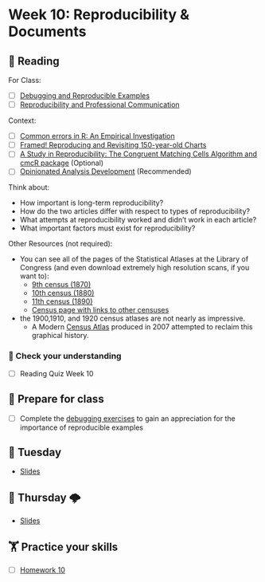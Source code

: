 # Week 10: Reproducibility & Documents

## 📖 Reading

For Class:

- [ ] [Debugging and Reproducible Examples](https://srvanderplas.github.io/stat-computing-r-python/part-gen-prog/06-debugging.html)
- [ ] [Reproducibility and Professional Communication](https://srvanderplas.github.io/stat-computing-r-python/part-tools/06-documents.html)

Context: 

- [ ] [Common errors in R: An Empirical Investigation](https://unl.alma.exlibrisgroup.com/leganto/public/01UON_LINC/citation/16973345280006387?auth=SAML)
- [ ] [Framed! Reproducing and Revisiting 150-year-old Charts](https://unl.alma.exlibrisgroup.com/leganto/public/01UON_LINC/citation/16973346280006387?auth=SAML)
- [ ] [A Study in Reproducibility: The Congruent Matching Cells Algorithm and cmcR package](https://unl.alma.exlibrisgroup.com/leganto/public/01UON_LINC/citation/16973346790006387?auth=SAML)  (Optional)
- [ ] [Opinionated Analysis Development](https://unl.alma.exlibrisgroup.com/leganto/public/01UON_LINC/citation/16973344600006387?auth=SAML) (Recommended)

Think about: 

- How important is long-term reproducibility?  
- How do the two articles differ with respect to types of reproducibility?   
- What attempts at reproducibility worked and didn't work in each article?  
- What important factors must exist for reproducibility?  

Other Resources (not required):  

- You can see all of the pages of the Statistical Atlases at the Library of Congress (and even download extremely high resolution scans, if you want to):
     - [9th census (1870)](https://www.loc.gov/item/05019329/)
     - [10th census (1880)](https://www.loc.gov/item/a40001834/)
     - [11th census (1890)](https://www.loc.gov/item/07019233)
     - [Census page with links to other censuses](https://www.census.gov/history/www/programs/geography/statistical_atlases.html) 
- the 1900,1910, and 1920 census atlases are not nearly as impressive.
    - A Modern [Census Atlas](https://www.census.gov/library/publications/2007/dec/censr-29.html) produced in 2007 attempted to reclaim this graphical history. 


### 🎯 Check your understanding

- [ ] Reading Quiz Week 10

## 🥣 Prepare for class

- [ ] Complete the [debugging exercises](../activities/09-debugging-exercise.qmd) to gain an appreciation for the importance of reproducible examples

## 🌮 Tuesday

- [Slides](../slides/10a-debugging.qmd)

## 🔨️ Thursday 🌩

- [Slides](../slides/10b-reproducibility.qmd)

##  🏋️ Practice your skills

- [ ] [Homework 10](../homework/10.qmd)

